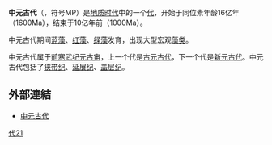 {{Unreferenced|time=2012-11-12T05:20:47+00:00}}
{{Eons graphical timeline}}
'''中元古代'''（{{lang-en|Mesoproterozoic}}，符号MP）是[[地质时代|地质时代]]中的一个[[代|代]]，开始于同位素年龄16亿年（1600Ma），结束于10亿年前（1000Ma）。

中元古代期间[[蓝藻|蓝藻]]、[[红藻|红藻]]、[[绿藻|绿藻]]发育，出现大型宏观[[藻类|藻类]]。

中元古代属于[[前寒武纪|前寒武纪]][[元古宙|元古宙]]，上一个代是[[古元古代|古元古代]]，下一个代是[[新元古代|新元古代]]。中元古代包括了[[狭带纪|狭带纪]]、[[延展纪|延展纪]]、[[盖层纪|盖层纪]]。

==外部連結==
*[http://highscope.ch.ntu.edu.tw/wordpress/?p=27751 中元古代]{{Wayback|url=http://highscope.ch.ntu.edu.tw/wordpress/?p=27751 |date=20120318092026 }}

{{Authority control}}
{{地质小作品}}
{{地質時代}}

[[Category:地质年代|代21]]